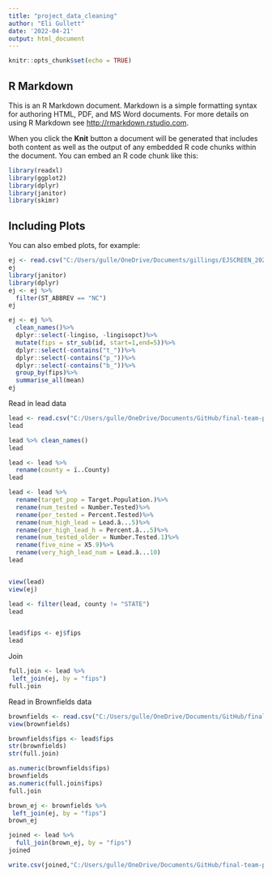 ---
title: "project_data_cleaning"
author: "Eli Gullett"
date: '2022-04-21'
output: html_document
---

```{r setup, include=FALSE}
knitr::opts_chunk$set(echo = TRUE)
```

## R Markdown

This is an R Markdown document. Markdown is a simple formatting syntax for authoring HTML, PDF, and MS Word documents. For more details on using R Markdown see <http://rmarkdown.rstudio.com>.

When you click the **Knit** button a document will be generated that includes both content as well as the output of any embedded R code chunks within the document. You can embed an R code chunk like this:

```{r cars}
library(readxl)
library(ggplot2)
library(dplyr)
library(janitor)
library(skimr)
```

## Including Plots

You can also embed plots, for example:

```{r pressure, echo=FALSE}
ej <- read.csv("C:/Users/gulle/OneDrive/Documents/gillings/EJSCREEN_2020_USPR.csv") 
ej
library(janitor)
library(dplyr)
ej <- ej %>%
  filter(ST_ABBREV == "NC")
ej

ej <- ej %>%
  clean_names()%>%
  dplyr::select(-lingiso, -lingisopct)%>%
  mutate(fips = str_sub(id, start=1,end=5))%>%
  dplyr::select(-contains("t_"))%>%
  dplyr::select(-contains("p_"))%>%
  dplyr::select(-contains("b_"))%>%
  group_by(fips)%>%
  summarise_all(mean)
ej
```

Read in lead data

```{r}
lead <- read.csv("C:/Users/gulle/OneDrive/Documents/GitHub/final-team-projects-darkolivegreen3/2019bloodtbl.csv")
lead
```


```{r}
lead %>% clean_names()
lead

lead <- lead %>%
  rename(county = ï..County)
lead

lead <- lead %>%
  rename(target_pop = Target.Population.)%>%
  rename(num_tested = Number.Tested)%>%
  rename(per_tested = Percent.Tested)%>%
  rename(num_high_lead = Lead.â...5)%>%
  rename(per_high_lead_h = Percent.â...5)%>%
  rename(num_tested_older = Number.Tested.1)%>%
  rename(five_nine = X5.9)%>%
  rename(very_high_lead_num = Lead.â...10)
lead


view(lead)
view(ej)

lead <- filter(lead, county != "STATE")
lead


lead$fips <- ej$fips
lead
```


Join
```{r}
full.join <- lead %>% 
 left_join(ej, by = "fips")
full.join
```
Read in Brownfields data
```{r}
brownfields <- read.csv("C:/Users/gulle/OneDrive/Documents/GitHub/final-team-projects-darkolivegreen3/nc_brownfields_aggregated.csv")
view(brownfields)

brownfields$fips <- lead$fips
str(brownfields)
str(full.join)

as.numeric(brownfields$fips)
brownfields
as.numeric(full.join$fips)
full.join

brown_ej <- brownfields %>% 
 left_join(ej, by = "fips")
brown_ej

joined <- lead %>%
  full_join(brown_ej, by = "fips")
joined

write.csv(joined,"C:/Users/gulle/OneDrive/Documents/GitHub/final-team-projects-darkolivegreen3/clean_full_data.csv", row.names = FALSE)

```